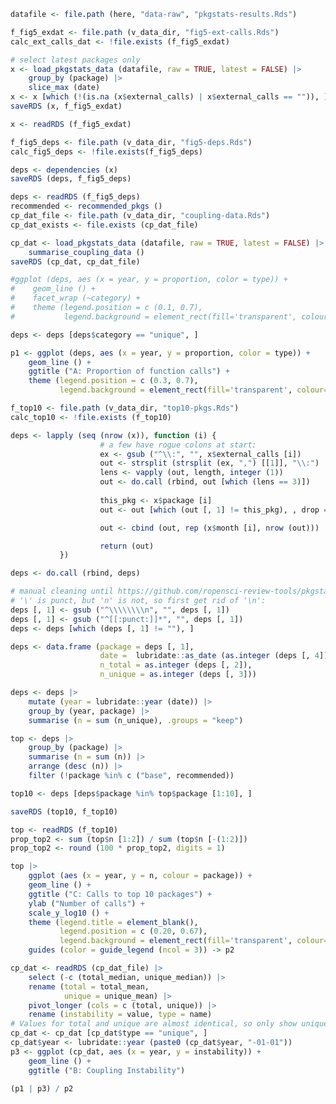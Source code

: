 
```r
datafile <- file.path (here, "data-raw", "pkgstats-results.Rds")
```

```r
f_fig5_exdat <- file.path (v_data_dir, "fig5-ext-calls.Rds")
calc_ext_calls_dat <- !file.exists (f_fig5_exdat)
```

```r
# select latest packages only
x <- load_pkgstats_data (datafile, raw = TRUE, latest = FALSE) |>
    group_by (package) |>
    slice_max (date)
x <- x [which (!(is.na (x$external_calls) | x$external_calls == "")), ]
saveRDS (x, f_fig5_exdat)
```

```r
x <- readRDS (f_fig5_exdat)
```
```r
f_fig5_deps <- file.path (v_data_dir, "fig5-deps.Rds")
calc_fig5_deps <- !file.exists(f_fig5_deps)
```

```r
deps <- dependencies (x)
saveRDS (deps, f_fig5_deps)
```
```r
deps <- readRDS (f_fig5_deps)
recommended <- recommended_pkgs ()
cp_dat_file <- file.path (v_data_dir, "coupling-data.Rds")
cp_dat_exists <- file.exists (cp_dat_file)
```

```r
cp_dat <- load_pkgstats_data (datafile, raw = TRUE, latest = FALSE) |>
    summarise_coupling_data ()
saveRDS (cp_dat, cp_dat_file)
```



```r

#ggplot (deps, aes (x = year, y = proportion, color = type)) +
#    geom_line () +
#    facet_wrap (~category) +
#    theme (legend.position = c (0.1, 0.7),
#           legend.background = element_rect(fill='transparent', colour='transparent'))

deps <- deps [deps$category == "unique", ]

p1 <- ggplot (deps, aes (x = year, y = proportion, color = type)) +
    geom_line () +
    ggtitle ("A: Proportion of function calls") +
    theme (legend.position = c (0.3, 0.7),
           legend.background = element_rect(fill='transparent', colour='transparent'))
```

```r
f_top10 <- file.path (v_data_dir, "top10-pkgs.Rds")
calc_top10 <- !file.exists (f_top10)
```


```r
deps <- lapply (seq (nrow (x)), function (i) {
                    # a few have rogue colons at start:
                    ex <- gsub ("^\\:", "", x$external_calls [i])
                    out <- strsplit (strsplit (ex, ",") [[1]], "\\:")
                    lens <- vapply (out, length, integer (1))
                    out <- do.call (rbind, out [which (lens == 3)])
                    
                    this_pkg <- x$package [i]
                    out <- out [which (out [, 1] != this_pkg), , drop = FALSE]

                    out <- cbind (out, rep (x$month [i], nrow (out)))

                    return (out)
           })

deps <- do.call (rbind, deps)

# manual cleaning until https://github.com/ropensci-review-tools/pkgstats/issues/33
# '\' is punct, but 'n' is not, so first get rid of '\n':
deps [, 1] <- gsub ("^\\\\\\\\n", "", deps [, 1])
deps [, 1] <- gsub ("^[[:punct:]]*", "", deps [, 1])
deps <- deps [which (deps [, 1] != ""), ]

deps <- data.frame (package = deps [, 1],
                    date =  lubridate::as_date (as.integer (deps [, 4])),
                    n_total = as.integer (deps [, 2]),
                    n_unique = as.integer (deps [, 3]))

deps <- deps |>
    mutate (year = lubridate::year (date)) |>
    group_by (year, package) |>
    summarise (n = sum (n_unique), .groups = "keep")

top <- deps |>
    group_by (package) |>
    summarise (n = sum (n)) |>
    arrange (desc (n)) |>
    filter (!package %in% c ("base", recommended))

top10 <- deps [deps$package %in% top$package [1:10], ]

saveRDS (top10, f_top10)
```

```r
top <- readRDS (f_top10)
prop_top2 <- sum (top$n [1:2]) / sum (top$n [-(1:2)])
prop_top2 <- round (100 * prop_top2, digits = 1)

top |>
    ggplot (aes (x = year, y = n, colour = package)) +
    geom_line () +
    ggtitle ("C: Calls to top 10 packages") +
    ylab ("Number of calls") +
    scale_y_log10 () +
    theme (legend.title = element_blank(),
           legend.position = c (0.20, 0.67),
           legend.background = element_rect(fill='transparent', colour='transparent')) +
    guides (color = guide_legend (ncol = 3)) -> p2
```

```r
cp_dat <- readRDS (cp_dat_file) |>
    select (-c (total_median, unique_median)) |>
    rename (total = total_mean,
            unique = unique_mean) |>
    pivot_longer (cols = c (total, unique)) |>
    rename (instability = value, type = name)
# Values for total and unique are almost identical, so only show unique
cp_dat <- cp_dat [cp_dat$type == "unique", ]
cp_dat$year <- lubridate::year (paste0 (cp_dat$year, "-01-01"))
p3 <- ggplot (cp_dat, aes (x = year, y = instability)) +
    geom_line () +
    ggtitle ("B: Coupling Instability")
```

```r
(p1 | p3) / p2
```
